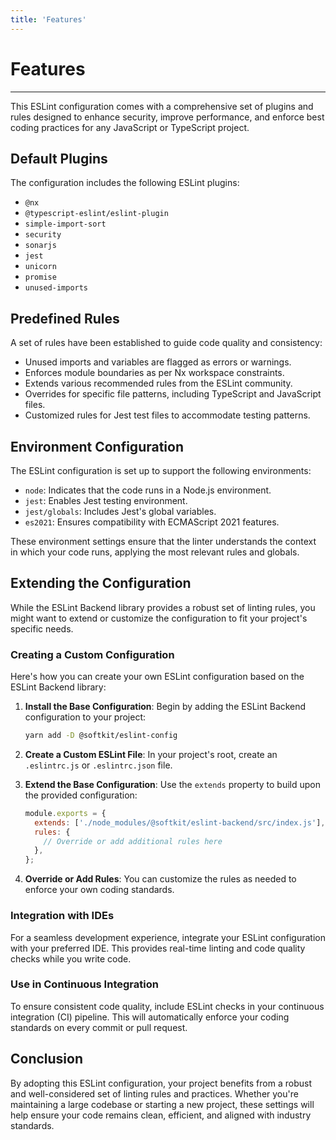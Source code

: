 ```yaml
---
title: 'Features'
---
```


# Features

---

This ESLint configuration comes with a comprehensive set of plugins and rules designed to enhance security, improve performance, and enforce best coding practices for any JavaScript or TypeScript project.

## Default Plugins

The configuration includes the following ESLint plugins:

- `@nx`
- `@typescript-eslint/eslint-plugin`
- `simple-import-sort`
- `security`
- `sonarjs`
- `jest`
- `unicorn`
- `promise`
- `unused-imports`

## Predefined Rules

A set of rules have been established to guide code quality and consistency:

- Unused imports and variables are flagged as errors or warnings.
- Enforces module boundaries as per Nx workspace constraints.
- Extends various recommended rules from the ESLint community.
- Overrides for specific file patterns, including TypeScript and JavaScript files.
- Customized rules for Jest test files to accommodate testing patterns.

## Environment Configuration

The ESLint configuration is set up to support the following environments:

- `node`: Indicates that the code runs in a Node.js environment.
- `jest`: Enables Jest testing environment.
- `jest/globals`: Includes Jest's global variables.
- `es2021`: Ensures compatibility with ECMAScript 2021 features.

These environment settings ensure that the linter understands the context in which your code runs, applying the most relevant rules and globals.

## Extending the Configuration

While the ESLint Backend library provides a robust set of linting rules, you might want to extend or customize the configuration to fit your project's specific needs.

### Creating a Custom Configuration

Here's how you can create your own ESLint configuration based on the ESLint Backend library:

1. **Install the Base Configuration**:
   Begin by adding the ESLint Backend configuration to your project:

   ```bash
   yarn add -D @softkit/eslint-config
   ```

2. **Create a Custom ESLint File**:
   In your project's root, create an `.eslintrc.js` or `.eslintrc.json` file.

3. **Extend the Base Configuration**:
   Use the `extends` property to build upon the provided configuration:

   ```javascript
   module.exports = {
     extends: ['./node_modules/@softkit/eslint-backend/src/index.js'],
     rules: {
       // Override or add additional rules here
     },
   };
   ```

4. **Override or Add Rules**:
   You can customize the rules as needed to enforce your own coding standards.

### Integration with IDEs

For a seamless development experience, integrate your ESLint configuration with your preferred IDE. This provides real-time linting and code quality checks while you write code.

### Use in Continuous Integration

To ensure consistent code quality, include ESLint checks in your continuous integration (CI) pipeline. This will automatically enforce your coding standards on every commit or pull request.

## Conclusion

By adopting this ESLint configuration, your project benefits from a robust and well-considered set of linting rules and practices. Whether you're maintaining a large codebase or starting a new project, these settings will help ensure your code remains clean, efficient, and aligned with industry standards.
